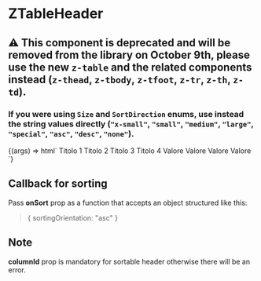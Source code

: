 
<Meta
  title="Deprecated/ZTableDeprecated/ZTableHeader"
  component="z-table-header"
/>

# ZTableHeader

## ⚠️ This component is deprecated and will be removed from the library on October 9th, please use the new `z-table` and the related components instead (`z-thead`, `z-tbody`, `z-tfoot`, `z-tr`, `z-th`, `z-td`).

### If you were using `Size` and `SortDirection` enums, use instead the string values directly (`"x-small"`, `"small"`, `"medium"`, `"large"`, `"special"`, `"asc"`, `"desc"`, `"none"`).

<Canvas>
  <Story
    name="ZTableHeader"
    argTypes={{
      padding: {
        control: {type: "select"},
        options: ["x-small", "small", "medium", "large", "special"],
      },
    }}
    args={{
      sortable: false,
      showButton: false,
      padding: "medium",
    }}
  >
    {(args) => html`
      <z-table bordered="true">
        <z-table-head>
          <z-table-row>
            <z-table-header
              column-id="col-1"
              sortable="${args.sortable}"
              show-button="${args.showButton}"
              padding="${args.padding}"
            >
              <span>Titolo 1</span>
            </z-table-header>
            <z-table-header
              column-id="col-2"
              sortable="false"
              show-button="${args.showButton}"
              padding="${args.padding}"
            >
              <span>Titolo 2</span>
            </z-table-header>
            <z-table-header
              column-id="col-3"
              sortable="${args.sortable}"
              show-button="${args.showButton}"
              padding="${args.padding}"
            >
              <span>Titolo 3</span>
            </z-table-header>
            <z-table-header
              column-id="col-4"
              sortable="${args.sortable}"
              show-button="${args.showButton}"
              padding="${args.padding}"
            >
              <span>Titolo 4</span>
            </z-table-header>
          </z-table-row>
        </z-table-head>
        <z-table-body>
          <z-table-row>
            <z-table-cell>Valore</z-table-cell>
            <z-table-cell>Valore</z-table-cell>
            <z-table-cell>Valore</z-table-cell>
            <z-table-cell>Valore</z-table-cell>
          </z-table-row>
        </z-table-body>
      </z-table>
    `}
  </Story>
</Canvas>

## Callback for sorting

Pass **onSort** prop as a function that accepts an object structured like this:

> { sortingOrientation: "asc" }

## Note

**columnId** prop is mandatory for sortable header otherwise there will be an error.

<ArgsTable of="z-table-header" />
